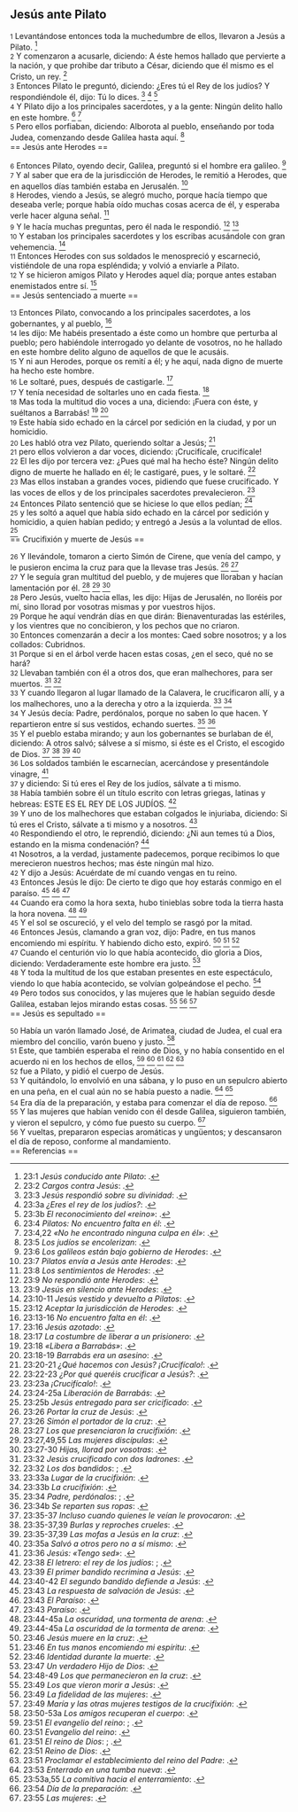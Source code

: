 == Jesús ante Pilato ==

{{anchor|1}} <small>1</small> Levantándose entonces toda la muchedumbre de ellos, llevaron a Jesús a Pilato. <ref>23:1 ''Jesús conducido ante Pilato'': {{lib|LU|184|5|8}}.</ref><br>
{{anchor|2}} <small>2</small> Y comenzaron a acusarle, diciendo: A éste hemos hallado que pervierte a la nación, y que prohibe dar tributo a César, diciendo que él mismo es el Cristo, un rey. <ref>23:2 ''Cargos contra Jesús'': {{lib|LU|185|2|10}}.</ref><br>
{{anchor|3}} <small>3</small> Entonces Pilato le preguntó, diciendo: ¿Eres tú el Rey de los judíos? Y respondiéndole él, dijo: Tú lo dices. <ref>23:3 ''Jesús respondió sobre su divinidad'': {{lib|LU|186|2|2}}.</ref> <ref>23:3a ''¿Eres el rey de los judíos?'': {{lib|LU|185|3|2}}.</ref> <ref>23:3b ''El reconocimiento del «reino»'': {{lib|LU|185|3|4}}.</ref><br>
{{anchor|4}} <small>4</small> Y Pilato dijo a los principales sacerdotes, y a la gente: Ningún delito hallo en este hombre. <ref>23:4 ''Pilatos: No encuentro falta en él'': {{lib|LU|185|3|7}}.</ref> <ref>23:4,22 ''«No he encontrado ninguna culpa en él»'': {{lib|LU|185|8|2}}.</ref><br>
{{anchor|5}} <small>5</small> Pero ellos porfiaban, diciendo: Alborota al pueblo, enseñando por toda Judea, comenzando desde Galilea hasta aquí. <ref>23:5 ''Los judíos se encolerizan'': {{lib|LU|185|3|7}}.</ref><br>
== Jesús ante Herodes ==

{{anchor|6}} <small>6</small> Entonces Pilato, oyendo decir, Galilea, preguntó si el hombre era galileo. <ref>23:6 ''Los galileos están bajo gobierno de Herodes'': {{lib|LU|185|3|8}}.</ref><br>
{{anchor|7}} <small>7</small> Y al saber que era de la jurisdicción de Herodes, le remitió a Herodes, que en aquellos días también estaba en Jerusalén. <ref>23:7 ''Pilatos envía a Jesús ante Herodes'': {{lib|LU|185|3|9}}.</ref><br>
{{anchor|8}} <small>8</small> Herodes, viendo a Jesús, se alegró mucho, porque hacía tiempo que deseaba verle; porque había oído muchas cosas acerca de él, y esperaba verle hacer alguna señal. <ref>23:8 ''Los sentimientos de Herodes'': {{lib|LU|185|4|1}}.</ref><br>
{{anchor|9}} <small>9</small> Y le hacía muchas preguntas, pero él nada le respondió. <ref>23:9 ''No respondió ante Herodes'': {{lib|LU|186|2|2}}.</ref> <ref>23:9 ''Jesús en silencio ante Herodes'': {{lib|LU|185|4|2}}.</ref><br>
{{anchor|10}} <small>10</small> Y estaban los principales sacerdotes y los escribas acusándole con gran vehemencia. <ref>23:10-11 ''Jesús vestido y devuelto a Pilatos'': {{lib|LU|185|4|3}}.</ref><br>
{{anchor|11}} <small>11</small> Entonces Herodes con sus soldados le menospreció y escarneció, vistiéndole de una ropa espléndida; y volvió a enviarle a Pilato.<br>
{{anchor|12}} <small>12</small> Y se hicieron amigos Pilato y Herodes aquel día; porque antes estaban enemistados entre sí. <ref>23:12 ''Aceptar la jurisdicción de Herodes'': {{lib|LU|185|3|8}}.</ref><br>
== Jesús sentenciado a muerte ==

{{anchor|13}} <small>13</small> Entonces Pilato, convocando a los principales sacerdotes, a los gobernantes, y al pueblo, <ref>23:13-16 ''No encuentro falta en él'': {{lib|LU|185|5|1}}.</ref><br>
{{anchor|14}} <small>14</small> les dijo: Me habéis presentado a éste como un hombre que perturba al pueblo; pero habiéndole interrogado yo delante de vosotros, no he hallado en este hombre delito alguno de aquellos de que le acusáis.<br>
{{anchor|15}} <small>15</small> Y ni aun Herodes, porque os remití a él; y he aquí, nada digno de muerte ha hecho este hombre.<br>
{{anchor|16}} <small>16</small> Le soltaré, pues, después de castigarle. <ref>23:16 ''Jesús azotado'': {{lib|LU|185|6|2}}.</ref><br>
{{anchor|17}} <small>17</small> Y tenía necesidad de soltarles uno en cada fiesta. <ref>23:17 ''La costumbre de liberar a un prisionero'': {{lib|LU|185|5|2}}.</ref><br>
{{anchor|18}} <small>18</small> Mas toda la multitud dio voces a una, diciendo: ¡Fuera con éste, y suéltanos a Barrabás! <ref>23:18 ''«Libera a Barrabás»'': {{lib|LU|185|5|4}}.</ref> <ref>23:18-19 ''Barrabás era un asesino'': {{lib|LU|185|5|3}}.</ref><br>
{{anchor|19}} <small>19</small> Este había sido echado en la cárcel por sedición en la ciudad, y por un homicidio.<br>
{{anchor|20}} <small>20</small> Les habló otra vez Pilato, queriendo soltar a Jesús; <ref>23:20-21 ''¿Qué hacemos con Jesús? ¡Crucifícalo!'': {{lib|LU|185|5|9}}.</ref><br>
{{anchor|21}} <small>21</small> pero ellos volvieron a dar voces, diciendo: ¡Crucifícale, crucifícale!<br>
{{anchor|22}} <small>22</small> El les dijo por tercera vez: ¿Pues qué mal ha hecho éste? Ningún delito digno de muerte he hallado en él; le castigaré, pues, y le soltaré. <ref>23:22-23 ''¿Por qué queréis crucificar a Jesús?'': {{lib|LU|185|5|10}}.</ref><br>
{{anchor|23}} <small>23</small> Mas ellos instaban a grandes voces, pidiendo que fuese crucificado. Y las voces de ellos y de los principales sacerdotes prevalecieron. <ref>23:23a ''¡Crucifícalo!'': {{lib|LU|185|6|5}}.</ref><br>
{{anchor|24}} <small>24</small> Entonces Pilato sentenció que se hiciese lo que ellos pedían; <ref>23:24-25a ''Liberación de Barrabás'': {{lib|LU|185|8|2}}.</ref><br>
{{anchor|25}} <small>25</small> y les soltó a aquel que había sido echado en la cárcel por sedición y homicidio, a quien habían pedido; y entregó a Jesús a la voluntad de ellos. <ref>23:25b ''Jesús entregado para ser cricificado'': {{lib|LU|186|1|1}}.</ref><br>
== Crucifixión y muerte de Jesús ==

{{anchor|26}} <small>26</small> Y llevándole, tomaron a cierto Simón de Cirene, que venía del campo, y le pusieron encima la cruz para que la llevase tras Jesús. <ref>23:26 ''Portar la cruz de Jesús'': {{lib|LU|187|1|9}}.</ref> <ref>23:26 ''Simón el portador de la cruz'': {{lib|LU|130|6|6}}.</ref><br>
{{anchor|27}} <small>27</small> Y le seguía gran multitud del pueblo, y de mujeres que lloraban y hacían lamentación por él. <ref>23:27 ''Los que presenciaron la crucifixión'': {{lib|LU|187|0|4}}.</ref> <ref>23:27,49,55 ''Las mujeres discípulas'': {{lib|LU|149|2|8}}.</ref> <ref>23:27-30 ''Hijas, llorad por vosotras'': {{lib|LU|187|1|6}}.</ref><br>
{{anchor|28}} <small>28</small> Pero Jesús, vuelto hacia ellas, les dijo: Hijas de Jerusalén, no lloréis por mí, sino llorad por vosotras mismas y por vuestros hijos.<br>
{{anchor|29}} <small>29</small> Porque he aquí vendrán días en que dirán: Bienaventuradas las estériles, y los vientres que no concibieron, y los pechos que no criaron.<br>
{{anchor|30}} <small>30</small> Entonces comenzarán a decir a los montes: Caed sobre nosotros; y a los collados: Cubridnos.<br>
{{anchor|31}} <small>31</small> Porque si en el árbol verde hacen estas cosas, ¿en el seco, qué no se hará?<br>
{{anchor|32}} <small>32</small> Llevaban también con él a otros dos, que eran malhechores, para ser muertos. <ref>23:32 ''Jesús crucificado con dos ladrones'': {{lib|LU|187|0|2}}.</ref> <ref>23:32 ''Los dos bandidos'': {{lib|LU|186|4|3}}; {{lib|LU|187|2|4}}.</ref><br>
{{anchor|33}} <small>33</small> Y cuando llegaron al lugar llamado de la Calavera, le crucificaron allí, y a los malhechores, uno a la derecha y otro a la izquierda. <ref>23:33a ''Lugar de la crucifixión'': {{lib|LU|187|1|11}}.</ref> <ref>23:33b ''La crucifixión'': {{lib|LU|187|2|1}}.</ref><br>
{{anchor|34}} <small>34</small> Y Jesús decía: Padre, perdónalos, porque no saben lo que hacen. Y repartieron entre sí sus vestidos, echando suertes. <ref>23:34 ''Padre, perdónalos'': {{lib|LU|187|2|4}}; {{lib|LU|188|5|6}}.</ref> <ref>23:34b ''Se reparten sus ropas'': {{lib|LU|187|2|8}}.</ref><br>
{{anchor|35}} <small>35</small> Y el pueblo estaba mirando; y aun los gobernantes se burlaban de él, diciendo: A otros salvó; sálvese a sí mismo, si éste es el Cristo, el escogido de Dios. <ref>23:35-37 ''Incluso cuando quienes le veían le provocaron'': {{lib|LU|136|7|4}}.</ref> <ref>23:35-37,39 ''Burlas y reproches crueles'': {{lib|LU|187|3|3}}.</ref> <ref>23:35-37,39 ''Las mofas a Jesús en la cruz'': {{lib|LU|194|3|2}}.</ref> <ref>23:35a ''Salvó a otros pero no a sí mismo'': {{lib|LU|136|6|5}}.</ref><br>
{{anchor|36}} <small>36</small> Los soldados también le escarnecían, acercándose y presentándole vinagre, <ref>23:36 ''Jesús: «Tengo sed»'': {{lib|LU|187|3|5}}.</ref><br>
{{anchor|37}} <small>37</small> y diciendo: Si tú eres el Rey de los judíos, sálvate a ti mismo.<br>
{{anchor|38}} <small>38</small> Había también sobre él un título escrito con letras griegas, latinas y hebreas: ESTE ES EL REY DE LOS JUDÍOS. <ref>23:38 ''El letrero: el rey de los judíos'': {{lib|LU|187|1|2}}; {{lib|LU|187|2|5}}.</ref><br>
{{anchor|39}} <small>39</small> Y uno de los malhechores que estaban colgados le injuriaba, diciendo: Si tú eres el Cristo, sálvate a ti mismo y a nosotros. <ref>23:39 ''El primer bandido recrimina a Jesús'': {{lib|LU|187|4|1}}.</ref><br>
{{anchor|40}} <small>40</small> Respondiendo el otro, le reprendió, diciendo: ¿Ni aun temes tú a Dios, estando en la misma condenación? <ref>23:40-42 ''El segundo bandido defiende a Jesús'': {{lib|LU|187|4|1}}.</ref><br>
{{anchor|41}} <small>41</small> Nosotros, a la verdad, justamente padecemos, porque recibimos lo que merecieron nuestros hechos; mas éste ningún mal hizo.<br>
{{anchor|42}} <small>42</small> Y dijo a Jesús: Acuérdate de mí cuando vengas en tu reino.<br>
{{anchor|43}} <small>43</small> Entonces Jesús le dijo: De cierto te digo que hoy estarás conmigo en el paraíso. <ref>23:43 ''La respuesta de salvación de Jesús'': {{lib|LU|187|4|1}}.</ref> <ref>23:43 ''El Paraíso'': {{lib|LU|0|4|11}}.</ref> <ref>23:43 ''Paraíso'': {{lib|LU|19|7|1}}.</ref><br>
{{anchor|44}} <small>44</small> Cuando era como la hora sexta, hubo tinieblas sobre toda la tierra hasta la hora novena. <ref>23:44-45a ''La oscuridad, una tormenta de arena'': {{lib|LU|187|5|1}}.</ref> <ref>23:44-45a ''La oscuridad de la tormenta de arena'': {{lib|LU|187|6|1}}.</ref><br>
{{anchor|45}} <small>45</small> Y el sol se oscureció, y el velo del templo se rasgó por la mitad.<br>
{{anchor|46}} <small>46</small> Entonces Jesús, clamando a gran voz, dijo: Padre, en tus manos encomiendo mi espíritu. Y habiendo dicho esto, expiró. <ref>23:46 ''Jesús muere en la cruz'': {{lib|LU|187|5|5}}.</ref> <ref>23:46 ''En tus manos encomiendo mi espíritu'': {{lib|LU|188|3|4}}.</ref> <ref>23:46 ''Identidad durante la muerte'': {{lib|LU|27|1|4}}.</ref><br>
{{anchor|47}} <small>47</small> Cuando el centurión vio lo que había acontecido, dio gloria a Dios, diciendo: Verdaderamente este hombre era justo. <ref>23:47 ''Un verdadero Hijo de Dios'': {{lib|LU|187|5|5}}.</ref><br>
{{anchor|48}} <small>48</small> Y toda la multitud de los que estaban presentes en este espectáculo, viendo lo que había acontecido, se volvían golpeándose el pecho. <ref>23:48-49 ''Los que permanecieron en la cruz'': {{lib|LU|187|3|2}}.</ref><br>
{{anchor|49}} <small>49</small> Pero todos sus conocidos, y las mujeres que le habían seguido desde Galilea, estaban lejos mirando estas cosas. <ref>23:49 ''Los que vieron morir a Jesús'': {{lib|LU|187|5|4}}.</ref> <ref>23:49 ''La fidelidad de las mujeres'': {{lib|LU|150|2|3}}.</ref> <ref>23:49 ''María y las otras mujeres testigos de la crucifixión'': {{lib|LU|127|5|6}}.</ref><br>
== Jesús es sepultado ==

{{anchor|50}} <small>50</small> Había un varón llamado José, de Arimatea, ciudad de Judea, el cual era miembro del concilio, varón bueno y justo. <ref>23:50-53a ''Los amigos recuperan el cuerpo'': {{lib|LU|188|0|3}}.</ref><br>
{{anchor|51}} <small>51</small> Este, que también esperaba el reino de Dios, y no había consentido en el acuerdo ni en los hechos de ellos, <ref>23:51 ''El evangelio del reino'': {{lib|LU|143|1|5}}; {{lib|LU|190|5|4}}.</ref> <ref>23:51 ''Evangelio del reino'': {{lib|LU|193|0|4}}.</ref> <ref>23:51 ''El reino de Dios'': {{lib|LU|169|4|6}}; {{lib|LU|34|6|13}}.</ref> <ref>23:51 ''Reino de Dios'': {{lib|LU|153|2|4}}.</ref> <ref>23:51 ''Proclamar el establecimiento del reino del Padre'': {{lib|LU|137|8|6}}.</ref><br>
{{anchor|52}} <small>52</small> fue a Pilato, y pidió el cuerpo de Jesús.<br>
{{anchor|53}} <small>53</small> Y quitándolo, lo envolvió en una sábana, y lo puso en un sepulcro abierto en una peña, en el cual aún no se había puesto a nadie. <ref>23:53 ''Enterrado en una tumba nueva'': {{lib|LU|188|1|2}}.</ref> <ref>23:53a,55 ''La comitiva hacia el enterramiento'': {{lib|LU|188|1|3}}.</ref><br>
{{anchor|54}} <small>54</small> Era día de la preparación, y estaba para comenzar el día de reposo. <ref>23:54 ''Día de la preparación'': {{lib|LU|187|5|7}}.</ref><br>
{{anchor|55}} <small>55</small> Y las mujeres que habían venido con él desde Galilea, siguieron también, y vieron el sepulcro, y cómo fue puesto su cuerpo. <ref>23:55 ''Las mujeres'': {{lib|LU|188|1|7}}.</ref><br>
{{anchor|56}} <small>56</small> Y vueltas, prepararon especias aromáticas y ungüentos; y descansaron el día de reposo, conforme al mandamiento.<br>
== Referencias ==

<references />
